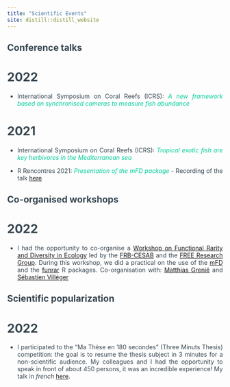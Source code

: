 ```yaml
---
title: "Scientific Events"
site: distill::distill_website
---
```


<style>
body {
text-align: justify;
color: #36454F}
</style>

## Conference talks


# 2022

- International Symposium on Coral Reefs (ICRS): <span style="color: #00cc99;">*A new framework based on synchronised cameras to measure fish abundance* </span>


# 2021

- International Symposium on Coral Reefs (ICRS): <span style="color: #00cc99;">*Tropical exotic fish are key herbivores in the Mediterranean sea* </span>

- R Rencontres 2021: <span style="color: #00cc99;">*Presentation of the mFD package*</span> - Recording of the talk [here](https://www.youtube.com/watch?v=fvnTqqnEEB0)


## Co-organised workshops


# 2022

- I had the opportunity to co-organise a [Workshop on Functional Rarity and Diversity in Ecology](https://frbcesab.github.io/workshop-free/) led by the [FRB-CESAB](https://www.fondationbiodiversite.fr/en/about-the-foundation/le-cesab/) and the [FREE Research Group](https://www.fondationbiodiversite.fr/en/the-frb-in-action/programs-and-projects/le-cesab/free/). During this workshop, we did a practical on the use of the [mFD](https://onlinelibrary.wiley.com/doi/10.1111/ecog.05904) and the [funrar](https://onlinelibrary.wiley.com/doi/10.1111/ddi.12629) R packages.
Co-organisation with: [Matthias Grenié](https://rekyt.github.io/) and [Sébastien Villéger](https://umr-marbec.fr/membre/sebastien-villeger/?highlight=villeger)


## Scientific popularization

# 2022

- I participated to the "Ma Thèse en 180 secondes" (Three Minuts Thesis) competition: the goal is to resume the thesis subject in 3 minutes for a non-scientific audience. My colleagues and I had the opportunity to speak in front of about 450 persons, it was an incredible experience! My talk in *french* [here](https://www.youtube.com/watch?v=vf_43KJPgkE).


